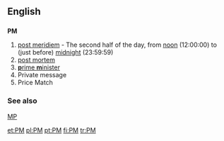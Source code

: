 {{see|Pm}}
==English==

==={{initialism}}===
'''PM'''

# [[post meridiem]] - The second half of the day, from [[noon]] (12:00:00) to (just before) [[midnight]] (23:59:59)
# [[post mortem]]
# [[prime minister|'''p'''rime '''m'''inister]]
# Private message
# Price Match

===See also===
[[MP]]

[[et:PM]]
[[pl:PM]]
[[pt:PM]]
[[fi:PM]]
[[tr:PM]]